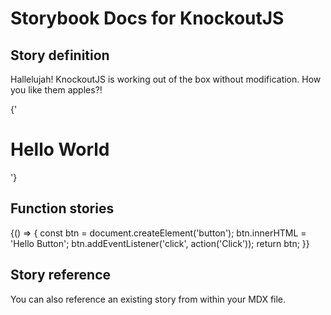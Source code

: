 
# Storybook Docs for KnockoutJS

<Meta title="Addons/Docs" />

## Story definition

Hallelujah! KnockoutJS is working out of the box without modification.
How you like them apples?!

<Story name="heading" height="100px">
  {'<h1>Hello World</h1>'}
</Story>

## Function stories

<Story name="function" height="100px">
  {() => {
    const btn = document.createElement('button');
    btn.innerHTML = 'Hello Button';
    btn.addEventListener('click', action('Click'));
    return btn;
  }}
</Story>

## Story reference

You can also reference an existing story from within your MDX file.

<Story id="welcome--welcome" height="800px" />
